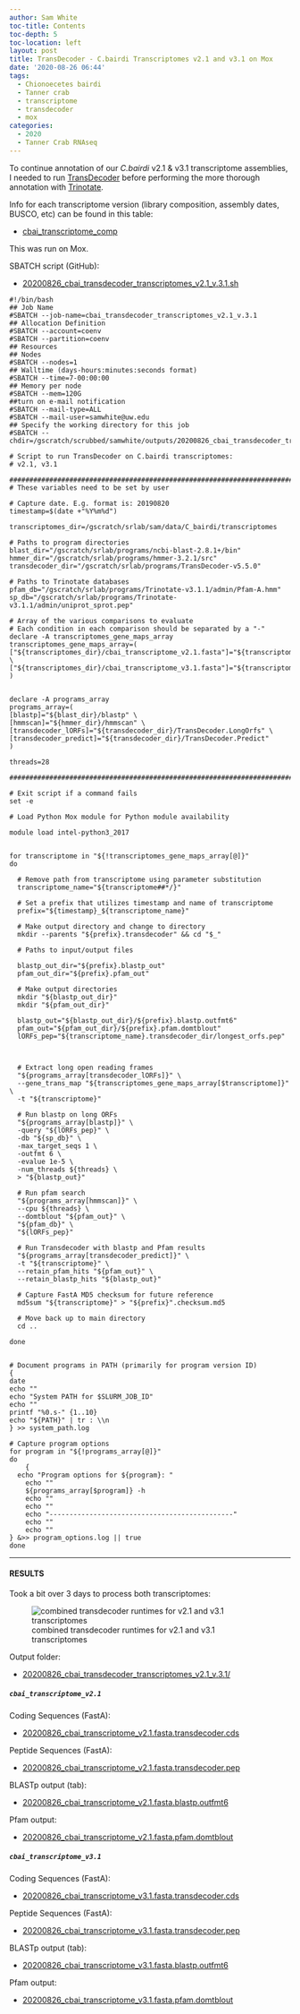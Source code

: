 ```yaml
---
author: Sam White
toc-title: Contents
toc-depth: 5
toc-location: left
layout: post
title: TransDecoder - C.bairdi Transcriptomes v2.1 and v3.1 on Mox
date: '2020-08-26 06:44'
tags:
  - Chionoecetes bairdi
  - Tanner crab
  - transcriptome
  - transdecoder
  - mox
categories:
  - 2020
  - Tanner Crab RNAseq
---
```

To continue annotation of our _C.bairdi_ v2.1 & v3.1 transcriptome assemblies, I needed to run [TransDecoder](https://github.com/TransDecoder/TransDecoder/wiki) before performing the more thorough annotation with [Trinotate](https://github.com/Trinotate/Trinotate.github.io/wiki).

Info for each transcriptome version (library composition, assembly dates, BUSCO, etc) can be found in this table:

- [cbai_transcriptome_comp](https://docs.google.com/spreadsheets/d/1XAgU_xQKJjWk4ThJHn1wLDtPuW6X7s6Jjh_373bMc0U/edit?usp=sharing)

This was run on Mox.

SBATCH script (GitHub):

- [20200826_cbai_transdecoder_transcriptomes_v2.1_v.3.1.sh](https://github.com/RobertsLab/sams-notebook/blob/master/sbatch_scripts/20200826_cbai_transdecoder_transcriptomes_v2.1_v.3.1.sh)

```shell
#!/bin/bash
## Job Name
#SBATCH --job-name=cbai_transdecoder_transcriptomes_v2.1_v.3.1
## Allocation Definition
#SBATCH --account=coenv
#SBATCH --partition=coenv
## Resources
## Nodes
#SBATCH --nodes=1
## Walltime (days-hours:minutes:seconds format)
#SBATCH --time=7-00:00:00
## Memory per node
#SBATCH --mem=120G
##turn on e-mail notification
#SBATCH --mail-type=ALL
#SBATCH --mail-user=samwhite@uw.edu
## Specify the working directory for this job
#SBATCH --chdir=/gscratch/scrubbed/samwhite/outputs/20200826_cbai_transdecoder_transcriptomes_v2.1_v.3.1

# Script to run TransDecoder on C.bairdi transcriptomes:
# v2.1, v3.1

###################################################################################
# These variables need to be set by user

# Capture date. E.g. format is: 20190820
timestamp=$(date +"%Y%m%d")

transcriptomes_dir=/gscratch/srlab/sam/data/C_bairdi/transcriptomes

# Paths to program directories
blast_dir="/gscratch/srlab/programs/ncbi-blast-2.8.1+/bin"
hmmer_dir="/gscratch/srlab/programs/hmmer-3.2.1/src"
transdecoder_dir="/gscratch/srlab/programs/TransDecoder-v5.5.0"

# Paths to Trinotate databases
pfam_db="/gscratch/srlab/programs/Trinotate-v3.1.1/admin/Pfam-A.hmm"
sp_db="/gscratch/srlab/programs/Trinotate-v3.1.1/admin/uniprot_sprot.pep"

# Array of the various comparisons to evaluate
# Each condition in each comparison should be separated by a "-"
declare -A transcriptomes_gene_maps_array
transcriptomes_gene_maps_array=(
["${transcriptomes_dir}/cbai_transcriptome_v2.1.fasta"]="${transcriptomes_dir}/cbai_transcriptome_v2.1.fasta.gene_trans_map" \
["${transcriptomes_dir}/cbai_transcriptome_v3.1.fasta"]="${transcriptomes_dir}/cbai_transcriptome_v3.1.fasta.gene_trans_map"
)


declare -A programs_array
programs_array=(
[blastp]="${blast_dir}/blastp" \
[hmmscan]="${hmmer_dir}/hmmscan" \
[transdecoder_lORFs]="${transdecoder_dir}/TransDecoder.LongOrfs" \
[transdecoder_predict]="${transdecoder_dir}/TransDecoder.Predict"
)

threads=28

###################################################################################

# Exit script if a command fails
set -e

# Load Python Mox module for Python module availability

module load intel-python3_2017


for transcriptome in "${!transcriptomes_gene_maps_array[@]}"
do

  # Remove path from transcriptome using parameter substitution
  transcriptome_name="${transcriptome##*/}"

  # Set a prefix that utilizes timestamp and name of transcriptome
  prefix="${timestamp}_${transcriptome_name}"

  # Make output directory and change to directory
  mkdir --parents "${prefix}.transdecoder" && cd "$_"

  # Paths to input/output files

  blastp_out_dir="${prefix}.blastp_out"
  pfam_out_dir="${prefix}.pfam_out"

  # Make output directories
  mkdir "${blastp_out_dir}"
  mkdir "${pfam_out_dir}"

  blastp_out="${blastp_out_dir}/${prefix}.blastp.outfmt6"
  pfam_out="${pfam_out_dir}/${prefix}.pfam.domtblout"
  lORFs_pep="${transcriptome_name}.transdecoder_dir/longest_orfs.pep"



  # Extract long open reading frames
  "${programs_array[transdecoder_lORFs]}" \
  --gene_trans_map "${transcriptomes_gene_maps_array[$transcriptome]}" \
  -t "${transcriptome}"

  # Run blastp on long ORFs
  "${programs_array[blastp]}" \
  -query "${lORFs_pep}" \
  -db "${sp_db}" \
  -max_target_seqs 1 \
  -outfmt 6 \
  -evalue 1e-5 \
  -num_threads ${threads} \
  > "${blastp_out}"

  # Run pfam search
  "${programs_array[hmmscan]}" \
  --cpu ${threads} \
  --domtblout "${pfam_out}" \
  "${pfam_db}" \
  "${lORFs_pep}"

  # Run Transdecoder with blastp and Pfam results
  "${programs_array[transdecoder_predict]}" \
  -t "${transcriptome}" \
  --retain_pfam_hits "${pfam_out}" \
  --retain_blastp_hits "${blastp_out}"

  # Capture FastA MD5 checksum for future reference
  md5sum "${transcriptome}" > "${prefix}".checksum.md5

  # Move back up to main directory
  cd ..

done


# Document programs in PATH (primarily for program version ID)
{
date
echo ""
echo "System PATH for $SLURM_JOB_ID"
echo ""
printf "%0.s-" {1..10}
echo "${PATH}" | tr : \\n
} >> system_path.log

# Capture program options
for program in "${!programs_array[@]}"
do
	{
  echo "Program options for ${program}: "
	echo ""
	${programs_array[$program]} -h
	echo ""
	echo ""
	echo "----------------------------------------------"
	echo ""
	echo ""
} &>> program_options.log || true
done
```


---

#### RESULTS

Took a bit over 3 days to process both transcriptomes:

![combined transdecoder runtimes for v2.1 and v3.1 transcriptomes](https://github.com/RobertsLab/sams-notebook/blob/master/images/screencaps/20200826_cbai_transdecoder_transcriptomes_v2.1_v.3.1_runtime.png?raw=true)

Output folder:

- [20200826_cbai_transdecoder_transcriptomes_v2.1_v.3.1/](https://gannet.fish.washington.edu/Atumefaciens/20200826_cbai_transdecoder_transcriptomes_v2.1_v.3.1/)


##### `cbai_transcriptome_v2.1`


Coding Sequences (FastA):

- [20200826_cbai_transcriptome_v2.1.fasta.transdecoder.cds](https://gannet.fish.washington.edu/Atumefaciens/20200826_cbai_transdecoder_transcriptomes_v2.1_v.3.1/20200826_cbai_transcriptome_v2.1.fasta.transdecoder/20200826_cbai_transcriptome_v2.1.fasta.transdecoder.cds)

Peptide Sequences (FastA):

- [20200826_cbai_transcriptome_v2.1.fasta.transdecoder.pep](https://gannet.fish.washington.edu/Atumefaciens/20200826_cbai_transdecoder_transcriptomes_v2.1_v.3.1/20200826_cbai_transcriptome_v2.1.fasta.transdecoder/20200826_cbai_transcriptome_v2.1.fasta.transdecoder.pep)

BLASTp output (tab):

- [20200826_cbai_transcriptome_v2.1.fasta.blastp.outfmt6](https://gannet.fish.washington.edu/Atumefaciens/20200826_cbai_transdecoder_transcriptomes_v2.1_v.3.1/20200826_cbai_transcriptome_v2.1.fasta.transdecoder/20200826_cbai_transcriptome_v2.1.fasta.blastp_out/20200826_cbai_transcriptome_v2.1.fasta.blastp.outfmt6)

Pfam output:

- [20200826_cbai_transcriptome_v2.1.fasta.pfam.domtblout](https://gannet.fish.washington.edu/Atumefaciens/20200826_cbai_transdecoder_transcriptomes_v2.1_v.3.1/20200826_cbai_transcriptome_v2.1.fasta.transdecoder/20200826_cbai_transcriptome_v2.1.fasta.pfam_out/20200826_cbai_transcriptome_v2.1.fasta.pfam.domtblout)


##### `cbai_transcriptome_v3.1`

Coding Sequences (FastA):

- [20200826_cbai_transcriptome_v3.1.fasta.transdecoder.cds](https://gannet.fish.washington.edu/Atumefaciens/20200826_cbai_transdecoder_transcriptomes_v2.1_v.3.1/20200826_cbai_transcriptome_v3.1.fasta.transdecoder/20200826_cbai_transcriptome_v3.1.fasta.transdecoder.cds)

Peptide Sequences (FastA):

- [20200826_cbai_transcriptome_v3.1.fasta.transdecoder.pep](https://gannet.fish.washington.edu/Atumefaciens/20200826_cbai_transdecoder_transcriptomes_v2.1_v.3.1/20200826_cbai_transcriptome_v3.1.fasta.transdecoder/20200826_cbai_transcriptome_v3.1.fasta.transdecoder.pep)

BLASTp output (tab):

- [20200826_cbai_transcriptome_v3.1.fasta.blastp.outfmt6](https://gannet.fish.washington.edu/Atumefaciens/20200826_cbai_transdecoder_transcriptomes_v2.1_v.3.1/20200826_cbai_transcriptome_v3.1.fasta.transdecoder/20200826_cbai_transcriptome_v3.1.fasta.blastp_out/20200826_cbai_transcriptome_v3.1.fasta.blastp.outfmt6)

Pfam output:

- [20200826_cbai_transcriptome_v3.1.fasta.pfam.domtblout](https://gannet.fish.washington.edu/Atumefaciens/20200826_cbai_transdecoder_transcriptomes_v2.1_v.3.1/20200826_cbai_transcriptome_v3.1.fasta.transdecoder/20200826_cbai_transcriptome_v3.1.fasta.pfam_out/20200826_cbai_transcriptome_v3.1.fasta.pfam.domtblout)
